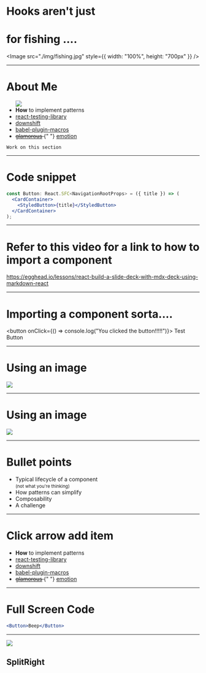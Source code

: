 
# Hooks aren't just

# for fishing ....

<!-- ![](./img/fishing.jpg) -->

<Image
  src="./img/fishing.jpg"
  style={{
    width: "100%",
    height: "700px"
  }}
/>

---

# About Me

<div style={{ fontSize: 40, textAlign: "left" }}>
  <ul style={{ listStyleType: "none" }}>
    <Appear>
      <img src="./img/justin.png" />
      <li>
        <strong>How</strong> to implement patterns
      </li>
      <li>
        <a href="https://github.com/kentcdodds/react-testing-library">
          react-testing-library
        </a>
      </li>
      <li>
        <a href="https://github.com/kentcdodds/downshift">downshift</a>
      </li>
      <li>
        <a href="https://github.com/kentcdodds/babel-plugin-macros">
          babel-plugin-macros
        </a>
      </li>
      <li>
        <del>
          <a href="https://github.com/paypal/glamorous/issues/419">glamorous</a>
        </del>{" "}
        <a href="https://emotion.sh">emotion</a>
      </li>
    </Appear>
  </ul>
</div>

```notes
Work on this section
```

---

# Code snippet

```jsx
const Button: React.SFC<NavigationRootProps> = ({ title }) => (
  <CardContainer>
    <StyledButton>{title}</StyledButton>
  </CardContainer>
);
```

---

# Refer to this video for a link to how to import a component

https://egghead.io/lessons/react-build-a-slide-deck-with-mdx-deck-using-markdown-react

---

# Importing a component sorta....


<button onClick={() => console.log("You clicked the button!!!!!")}>
  Test Button
</button>

---

# Using an image

<Image size="400" src="./img/test.jpg" />

---

# Using an image

<Image size="200" src="./img/TestCode.png" />

---

# Bullet points

- Typical lifecycle of a component <br /><small>(not what you're thinking)</small>
- How patterns can simplify
- Composability
- A challenge

---

# Click arrow add item

<div style={{ fontSize: 40, textAlign: "left" }}>
  <ul>
    <li>
      <strong>How</strong> to implement patterns
    </li>
    <Appear>
      <li>
        <a href="https://github.com/kentcdodds/react-testing-library">
          react-testing-library
        </a>
      </li>
      <li>
        <a href="https://github.com/kentcdodds/downshift">downshift</a>
      </li>
      <li>
        <a href="https://github.com/kentcdodds/babel-plugin-macros">
          babel-plugin-macros
        </a>
      </li>
      <li>
        <del>
          <a href="https://github.com/paypal/glamorous/issues/419">glamorous</a>
        </del>{" "}
        <a href="https://emotion.sh">emotion</a>
      </li>
    </Appear>
  </ul>
</div>

---

# Full Screen Code


```jsx
<Button>Beep</Button>
```

---


![](./img/test.jpg)

## SplitRight
